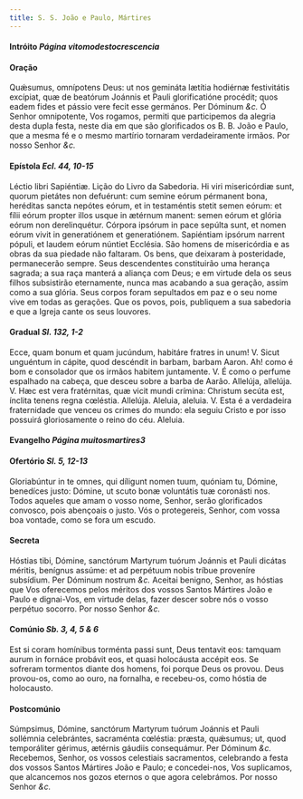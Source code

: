 ```yaml
---
title: S. S. João e Paulo, Mártires
---
```


#### Intróito <em>Página vitomodestocrescencia</em>

#### Oração

<div class="grid grid-cols-2 gap-5">
  <span class="text-justify">
    Quǽsumus, omnípotens Deus: ut nos gemináta lætítia hodiérnæ festivitátis
    excípiat, quæ de beatórum Joánnis et Pauli glorificatióne procédit; quos
    eadem fides et pássio vere fecit esse germános. Per Dóminum <em>&c.</em>
  </span>
  <span class="text-justify">
    Ó Senhor omnipotente, Vos rogamos, permiti que participemos da alegria desta
    dupla festa, neste dia em que são glorificados os B. B. João e Paulo, que a
    mesma fé e o mesmo martírio tornaram verdadeiramente irmãos. Por nosso
    Senhor <em>&c.</em>
  </span>
</div>

#### Epístola <em>Ecl. 44, 10-15</em>

<div class="grid grid-cols-2 gap-5">
  <span class="text-justify">Léctio libri Sapiéntiæ.</span>
  <span class="text-justify">Lição do Livro da Sabedoria.</span>
  <span class="text-justify">
    Hi viri misericórdiæ sunt, quorum pietátes non defuérunt: cum semine eórum
    pérmanent bona, heréditas sancta nepótes eórum, et in testaméntis stetit
    semen eórum: et fílii eórum propter illos usque in ætérnum manent: semen
    eórum et glória eórum non derelinquétur. Córpora ipsórum in pace sepúlta
    sunt, et nomen eórum vivit in generatiónem et generatiónem. Sapiéntiam
    ipsórum narrent pópuli, et laudem eórum núntiet Ecclésia.
  </span>
  <span class="text-justify">
    São homens de misericórdia e as obras da sua piedade não faltaram. Os bens,
    que deixaram à posteridade, permanecerão sempre. Seus descendentes
    constituirão uma herança sagrada; a sua raça manterá a aliança com Deus; e
    em virtude dela os seus filhos subsistirão eternamente, nunca mas acabando a
    sua geração, assim como a sua glória. Seus corpos foram sepultados em paz e
    o seu nome vive em todas as gerações. Que os povos, pois, publiquem a sua
    sabedoria e que a Igreja cante os seus louvores.
  </span>
</div>

#### Gradual <em>Sl. 132, 1-2</em>

<div class="grid grid-cols-2 gap-5">
  <span class="text-justify">
    Ecce, quam bonum et quam jucúndum, habitáre fratres in unum! V. Sicut
    unguéntum in cápite, quod descéndit in barbam, barbam Aaron.
  </span>
  <span class="text-justify">
    Ah! como é bom e consolador que os irmãos habitem juntamente. V. É como o
    perfume espalhado na cabeça, que desceu sobre a barba de Aarão.
  </span>
  <span class="text-justify">
    Allelúja, allelúja. V. Hæc est vera fratérnitas, quæ vicit mundi crímina:
    Christum secúta est, ínclita tenens regna cœléstia. Allelúja.
  </span>
  <span class="text-justify">
    Aleluia, aleluia. V. Esta é a verdadeira fraternidade que venceu os crimes
    do mundo: ela seguiu Cristo e por isso possuirá gloriosamente o reino do
    céu. Aleluia.
  </span>
</div>

#### Evangelho <em>Página muitosmartires3</em>

#### Ofertório <em>Sl. 5, 12-13</em>

<div class="grid grid-cols-2 gap-5">
  <span class="text-justify">
    Gloriabúntur in te omnes, qui díligunt nomen tuum, quóniam tu, Dómine,
    benedíces justo: Dómine, ut scuto bonæ voluntátis tuæ coronásti nos.
  </span>
  <span class="text-justify">
    Todos aqueles que amam o vosso nome, Senhor, serão glorificados convosco,
    pois abençoais o justo. Vós o protegereis, Senhor, com vossa boa vontade,
    como se fora um escudo.
  </span>
</div>

#### Secreta

<div class="grid grid-cols-2 gap-5">
  <span class="text-justify">
    Hóstias tibi, Dómine, sanctórum Martyrum tuórum Joánnis et Pauli dicátas
    méritis, benígnus assúme: et ad perpétuum nobis tríbue proveníre subsídium.
    Per Dóminum nostrum <em>&c.</em>
  </span>
  <span class="text-justify">
    Aceitai benigno, Senhor, as hóstias que Vos oferecemos pelos méritos dos
    vossos Santos Mártires João e Paulo e dignai-Vos, em virtude delas, fazer
    descer sobre nós o vosso perpétuo socorro. Por nosso Senhor <em>&c.</em>
  </span>
</div>

#### Comúnio <em>Sb. 3, 4, 5 & 6</em>

<div class="grid grid-cols-2 gap-5">
  <span class="text-justify">
    Est si coram homínibus torménta passi sunt, Deus tentavit eos: tamquam aurum
    in fornáce probávit eos, et quasi holocáusta accépit eos.
  </span>
  <span class="text-justify">
    Se sofreram tormentos diante dos homens, foi porque Deus os provou. Deus
    provou-os, como ao ouro, na fornalha, e recebeu-os, como hóstia de
    holocausto.
  </span>
</div>

#### Postcomúnio

<div class="grid grid-cols-2 gap-5">
  <span class="text-justify">
    Súmpsimus, Dómine, sanctórum Martyrum tuórum Joánnis et Pauli sollémnia
    celebrántes, sacraménta cœléstia: præsta, quǽsumus; ut, quod temporáliter
    gérimus, ætérnis gáudiis consequámur. Per Dóminum <em>&c.</em>
  </span>
  <span class="text-justify">
    Recebemos, Senhor, os vossos celestiais sacramentos, celebrando a festa dos
    vossos Santos Mártires João e Paulo; e concedei-nos, Vos suplicamos, que
    alcancemos nos gozos eternos o que agora celebrámos. Por nosso Senhor
    <em>&c.</em>
  </span>
</div>
